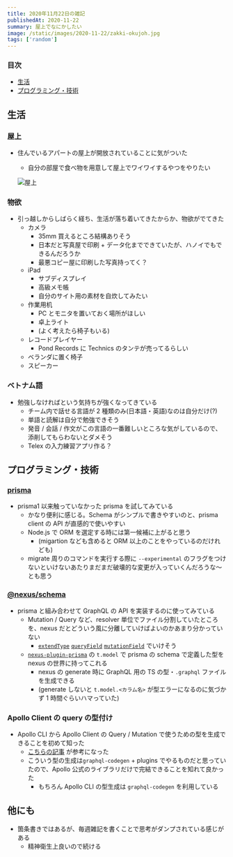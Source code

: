 ```yaml
---
title: 2020年11月22日の雑記
publishedAt: 2020-11-22
summary: 屋上でなにかしたい
image: /static/images/2020-11-22/zakki-okujoh.jpg
tags: ['random']
---
```


### 目次

- [生活](#生活)
- [プログラミング・技術](#プログラミング・技術)

## 生活

### 屋上

- 住んでいるアパートの屋上が開放されていることに気がついた

  - 自分の部屋で食べ物を用意して屋上でワイワイするやつをやりたい

  ![屋上](/static/images/2020-11-22/zakki-okujoh.jpg)

### 物欲

- 引っ越しからしばらく経ち、生活が落ち着いてきたからか、物欲がでてきた
  - カメラ
    - 35mm 買えるところ結構ありそう
    - 日本だと写真屋で印刷 + データ化までできていたが、ハノイでもできるんだろうか
    - 最悪コピー屋に印刷した写真持ってく？
  - iPad
    - サブディスプレイ
    - 高級メモ帳
    - 自分のサイト用の素材を自炊してみたい
  - 作業用机
    - PC とモニタを置いておく場所がほしい
    - 卓上ライト
    - (よく考えたら椅子もいる)
  - レコードプレイヤー
    - Pond Records に Technics のタンテが売ってるらしい
  - ベランダに置く椅子
  - スピーカー

### ベトナム語

- 勉強しなければという気持ちが強くなってきている
  - チーム内で話せる言語が 2 種類のみ(日本語・英語)なのは自分だけ(?)
  - 単語と読解は自分で勉強できそう
  - 発音 / 会話 / 作文がこの言語の一番難しいところな気がしているので、添削してもらわないとダメそう
  - Telex の入力練習アプリ作る？

## プログラミング・技術

### [prisma](https://www.prisma.io/)

- prisma1 以来触っていなかった prisma を試してみている
  - かなり便利に感じる。Schema がシンプルで書きやすいのと、prisma client の API が直感的で使いやすい
  - Node.js で ORM を選定する時には第一候補に上がると思う
    - (migartion なども含めると ORM 以上のことをやっているのだけれども)
  - migrate 周りのコマンドを実行する際に `--experimental` のフラグをつけないといけないあたりまだまだ破壊的な変更が入っていくんだろうな〜とも思う

### [@nexus/schema](https://nexusjs.org/)

- prisma と組み合わせて GraphQL の API を実装するのに使ってみている
  - Mutation / Query など、resolver 単位でファイル分割していたところを、nexus だとどういう風に分離していけばよいのかあまり分かっていない
    - [`extendType`](https://nexusjs.org/docs/api/extend-type) [`queryField`](https://nexusjs.org/docs/api/query-field) [`mutationField`](https://nexusjs.org/docs/api/mutation-field) でいけそう
  - [`nexus-plugin-prisma`](https://nexusjs.org/docs/pluginss/prisma/overview) の `t.model` で prisma の schema で定義した型を nexus の世界に持ってこれる
    - nexus の generate 時に GraphQL 用の TS の型・`.graphql` ファイルを生成できる
    - (generate しないと `t.model.<カラム名>` が型エラーになるのに気づかず 1 時間ぐらいハマっていた)

### Apollo Client の query の型付け

- Apollo CLI から Apollo Client の Query / Mutation で使うための型を生成できることを初めて知った
  - [こちらの記事](https://qiita.com/koedamon/items/0fd3a01f7e398e54b747) が参考になった
  - こういう型の生成は`graphql-codegen` + plugins でやるものだと思っていたので、Apollo 公式のライブラリだけで完結できることを知れて良かった
    - もちろん Apollo CLI の型生成は `graphql-codegen` を利用している

## 他にも

- 箇条書きではあるが、毎週雑記を書くことで思考がダンプされている感じがある
  - 精神衛生上良いので続ける

